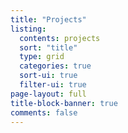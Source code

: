 ```yaml
---
title: "Projects"
listing:
  contents: projects
  sort: "title"
  type: grid
  categories: true
  sort-ui: true
  filter-ui: true
page-layout: full
title-block-banner: true
comments: false
---
```

